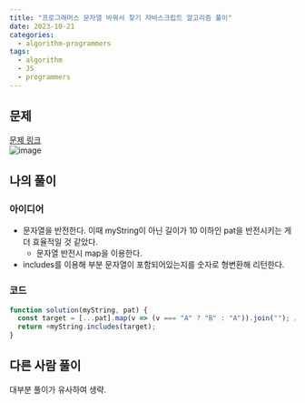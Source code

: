 ```yaml
---
title: "프로그래머스 문자열 바꿔서 찾기 자바스크립트 알고리즘 풀이"
date: 2023-10-21
categories:
  - algorithm-programmers
tags:
  - algorithm
  - JS
  - programmers
---
```


## 문제

[문제 링크](https://school.programmers.co.kr/learn/courses/30/lessons/181864)  
![image](https://github.com/makepin2r/TIL/assets/39889583/6e3a3860-4ecd-4c9e-a950-2ce801bfd340)

## 나의 풀이

### 아이디어

- 문자열을 반전한다. 이때 myString이 아닌 길이가 10 이하인 pat을 반전시키는 게 더 효율적일 것 같았다.
  - 문자열 반전시 map을 이용한다.
- includes를 이용해 부분 문자열이 포함되어있는지를 숫자로 형변환해 리턴한다.

### 코드

```javascript
function solution(myString, pat) {
  const target = [...pat].map(v => (v === "A" ? "B" : "A")).join(""); // 길이가 더 짧은 pat을 반전시켜준다.
  return +myString.includes(target);
}
```

## 다른 사람 풀이

대부분 풀이가 유사하여 생략.
